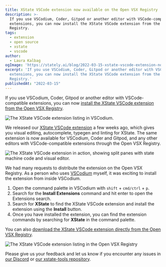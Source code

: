 ```yaml
---
title: XState VSCode extension now available on the Open VSX Registry
description: >-
  If you use VSCodium, Coder, Gitpod or another editor with VSCode-compatible
  extensions, you can now install the XState VSCode extension from the Open VSX
  Registry.
tags:
  - extension
  - open source
  - xstate
  - vscode
author:
  - Laura Kalbag
ogImage: 'https://stately.ai/blog/2022-03-15-xstate-vscode-extension-now-available-on-the-open-vsx-registry.png'
excerpt: 'If you use VSCodium, Coder, Gitpod or another editor with VSCode-compatible
  extensions, you can now install the XState VSCode extension from the Open VSX
  Registry.'
publishedAt: "2022-03-15"
---
```


If you use VSCodium, Coder, Gitpod or another editor with VSCode-compatible extensions, you can now [install the XState VSCode extension from the Open VSX Registry](https://open-vsx.org/extension/statelyai/stately-vscode).

![The XState VSCode extension listing in VSCodium.](https://stately.ai/2022-03-15-xstate-vscode-extension.png)

We released our [XState VSCode extension](https://marketplace.visualstudio.com/items?itemName=statelyai.stately-vscode) a few weeks ago, which gives you visual editing, autocomplete, typegen and linting for XState. The same extension is now available for VSCodium, Coder and Gitpod, and any other editors with VSCode-compatible extensions through the Open VSX Registry.

![The XState VSCode extension in action, showing split panes with state machine code and visual editor.](https://stately.ai/2022-03-15-extension-in-action.png)

We had many requests to distribute the extension on the Open VSX Registry. As a person who uses [VSCodium](https://vscodium.com) myself, it was exciting to install the extension from inside VSCodium.

1. Open the command palette in VSCodium with `shift` + `cmd/ctrl` + `p`.
2. Search for the **Install Extensions** command and hit enter to open the Extensions search.
3. Search for **XState** to find the XState VSCode extension and install the extension using the **Install** button.
4. Once you have installed the extension, you can find the extension commands by searching for **XState** in the command palette.

You can also [download the XState VSCode extension directly from the Open VSX Registry](https://open-vsx.org/extension/statelyai/stately-vscode).

![The XState VSCode extension listing in the Open VSX Registry](https://stately.ai/2022-03-15-vsx-registry.png)

Please give us your feedback and let us know if you encounter any issues in [our Discord](https://discord.gg/xstate) or [our xstate-tools repository](https://github.com/statelyai/xstate-tools/issues).